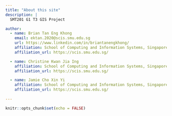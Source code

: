 ```yaml
---
title: "About this site"
description: |
  SMT201 G1 T3 GIS Project

author:
  - name: Brian Tan Eng Khong
    email: ektan.2020@scis.smu.edu.sg
    url: https://www.linkedin.com/in/briantanengkhong/
    affiliation: School of Computing and Information Systems, Singapore Management University
    affiliation_url: https://scis.smu.edu.sg/

  - name: Christine Kwan Jia Ing
    affiliation: School of Computing and Information Systems, Singapore Management University
    affiliation_url: https://scis.smu.edu.sg/

  - name: Jamie Cho Xin Yi
    affiliation: School of Computing and Information Systems, Singapore Management University
    affiliation_url: https://scis.smu.edu.sg/  
      
---
```


```r
knitr::opts_chunk$set(echo = FALSE)
```

